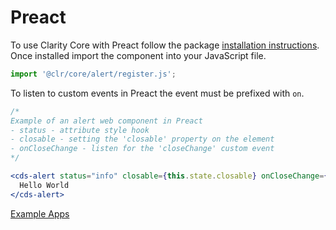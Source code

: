 
<Meta title="Documentation/Preact" />

# Preact

To use Clarity Core with Preact follow the package <a href="./?path=/docs/documentation-getting-started--page">installation instructions</a>.
Once installed import the component into your JavaScript file.

```typescript
import '@clr/core/alert/register.js';
```

To listen to custom events in Preact the event must be prefixed with `on`.

```jsx
/*
Example of an alert web component in Preact
- status - attribute style hook
- closable - setting the 'closable' property on the element
- onCloseChange - listen for the 'closeChange' custom event
*/

<cds-alert status="info" closable={this.state.closable} onCloseChange={this.log}>
  Hello World
</cds-alert>
```

<cds-button>
  <a href="https://github.com/vmware/clarity/tree/master/apps" target="_blank" rel="noopener">
    Example Apps
  </a>
</cds-button>

